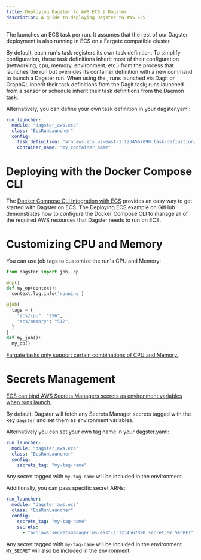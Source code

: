 ```yaml
---
title: Deploying Dagster to AWS ECS | Dagster
description: A guide to deploying Dagster to AWS ECS.
---
```


The <PyObject module="dagster_aws" object="EcsRunLauncher" /> launches an ECS task per run. It assumes that the rest of our Dagster deployment is also running in ECS on a Fargate compatible cluster.

By default, each run's task registers its own task definition. To simplify configuration, these task definitions inherit most of their configuration (networking, cpu, memory, environment, etc.) from the process that launches the run but overrides its container definition with a new command to launch a Dagster run. When using the <PyObject module="dagster.core.run_coordinator" object="DefaultRunCoordinator" />, runs launched via Dagit or GraphQL inherit their task definitions from the Dagit task; runs launched from a sensor or schedule inherit their task definitions from the Daemon task.

Alternatively, you can define your own task definition in your dagster.yaml:

```yaml
run_launcher:
  module: "dagster_aws.ecs"
  class: "EcsRunLauncher"
  config:
    task_definition: "arn:aws:ecs:us-east-1:1234567890:task-definition/my-task-definition:1"
    container_name: "my_container_name"
```

# Deploying with the Docker Compose CLI

<CodeReferenceLink filePath="examples/deploy_ecs" />

The [Docker Compose CLI integration with ECS](https://docs.docker.com/cloud/ecs-integration/) provides an easy way to get started with Dagster on ECS. The Deploying ECS example on GitHub demonstrates how to configure the Docker Compose CLI to manage all of the required AWS resources that Dagster needs to run on ECS.

# Customizing CPU and Memory

You can use job tags to customize the run's CPU and Memory:

```py
from dagster import job, op

@op()
def my_op(context):
  context.log.info('running')

@job(
  tags = {
    "ecs/cpu": "256",
    "ecs/memory": "512",
  }
)
def my_job():
  my_op()
```

[Fargate tasks only support certain combinations of CPU and Memory.](https://docs.aws.amazon.com/AmazonECS/latest/developerguide/task-cpu-memory-error.html)

# Secrets Management

[ECS can bind AWS Secrets Managers secrets as environment variables when runs launch.](https://docs.aws.amazon.com/AmazonECS/latest/developerguide/specifying-sensitive-data-secrets.html)

By default, Dagster will fetch any Secrets Manager secrets tagged with the key `dagster` and set them as environment variables.

Alternatively you can set your own tag name in your dagster.yaml:

```yaml
run_launcher:
  module: "dagster_aws.ecs"
  class: "EcsRunLauncher"
  config:
    secrets_tag: "my-tag-name"
```

Any secret tagged with `my-tag-name` will be included in the environment.

Additionally, you can pass specific secret ARNs:

```yaml
run_launcher:
  module: "dagster_aws.ecs"
  class: "EcsRunLauncher"
  config:
    secrets_tag: "my-tag-name"
    secrets:
      - "arn:aws:secretsmanager:us-east-1:1234567890:secret:MY_SECRET"
```

Any secret tagged with `my-tag-name` will be included in the environment. `MY_SECRET` will also be included in the environment.
